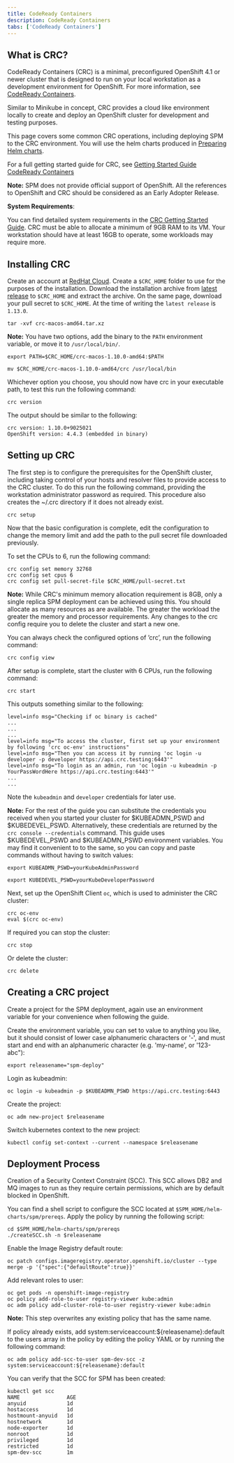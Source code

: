 ```yaml
---
title: CodeReady Containers
description: CodeReady Containers
tabs: ['CodeReady Containers']
---
```


## What is CRC?

CodeReady Containers (CRC) is a minimal, preconfigured OpenShift 4.1 or newer cluster that is designed to run on your local workstation as a development environment for OpenShift.
For more information, see [CodeReady Containers](https://github.com/code-ready/crc).

Similar to Minikube in concept, CRC provides a cloud like environment locally to create and deploy an OpenShift cluster for development and testing purposes.

This page covers some common CRC operations, including deploying SPM to the CRC environment. You will use the helm charts produced in [Preparing Helm charts](/deployment/hc_deployment).

For a full getting started guide for CRC, see [Getting Started Guide CodeReady Containers](https://access.redhat.com/documentation/en-us/red_hat_codeready_containers/1.8/html/getting_started_guide/index)

<InlineNotification>

**Note:**  SPM does not provide official support of OpenShift. All the references to OpenShift and CRC should be considered as an Early Adopter Release.

</InlineNotification>

**System Requirements**:

You can find detailed system requirements in the [CRC Getting Started Guide](https://code-ready.github.io/crc/#minimum-system-requirements_gsg).
CRC must be able to allocate a minimum of 9GB RAM to its VM.
Your workstation should have at least 16GB to operate, some workloads may require more.

## Installing CRC

Create an account at [RedHat Cloud](https://www.redhat.com/).
Create a `$CRC_HOME` folder to use for the purposes of the installation.
Download the installation archive from [latest release](https://cloud.redhat.com/openshift/install/crc/installer-provisioned) to `$CRC_HOME` and extract the archive.
On the same page, download your pull secret to `$CRC_HOME`. At the time of writing the `latest release` is `1.13.0`.

```shell
tar -xvf crc-macos-amd64.tar.xz
```

<InlineNotification>

**Note:**  You have two options, add the binary to the `PATH` environment variable, or move it to `/usr/local/bin/`.

</InlineNotification>

<Tabs>

<Tab label="Add to the PATH">
<Row>
<Column>

`export PATH=$CRC_HOME/crc-macos-1.10.0-amd64:$PATH`

</Column>
</Row>
</Tab>

<Tab label="/usr/bin/local ">
<Row>
<Column>

`mv $CRC_HOME/crc-macos-1.10.0-amd64/crc /usr/local/bin`

</Column>
</Row>
</Tab>
</Tabs>

Whichever option you choose, you should now have crc in your executable path, to test this run the following command:

```shell
crc version
```

The output should be similar to the following:

```
crc version: 1.10.0+9025021
OpenShift version: 4.4.3 (embedded in binary)
```

## Setting up CRC

The first step is to configure the prerequisites for the OpenShift cluster, including taking control of your hosts and resolver files to provide access to the CRC cluster.
To do this run the following command, providing the workstation administrator password as required.
This procedure also creates the ~/.crc directory if it does not already exist.

```shell
crc setup
```

Now that the basic configuration is complete, edit the configuration to change the memory limit and add the path to the pull secret file downloaded previously.

To set the CPUs to 6, run the following command:

```shell
crc config set memory 32768
crc config set cpus 6
crc config set pull-secret-file $CRC_HOME/pull-secret.txt
```

<InlineNotification>

**Note:**  While CRC's minimum memory allocation requirement is 8GB, only a single replica SPM deployment can be achieved using this.
You should allocate as many resources as are available.
The greater the workload the greater the memory and processor requirements.
Any changes to the crc config require you to delete the cluster and start a new one.

</InlineNotification>

You can always check the configured options of ’crc’, run the following command:

```shell
crc config view
```

After setup is complete, start the cluster with 6 CPUs, run the following command:

```shell
crc start
```

This outputs something similar to the following:

```
level=info msg="Checking if oc binary is cached"
...
...
...
level=info msg="To access the cluster, first set up your environment by following 'crc oc-env' instructions"
level=info msg="Then you can access it by running 'oc login -u developer -p developer https://api.crc.testing:6443'"
level=info msg="To login as an admin, run 'oc login -u kubeadmin -p YourPassWordHere https://api.crc.testing:6443'"
...
...
```

Note the `kubeadmin` and `developer` credentials for later use.

<InlineNotification>

**Note:**  For the rest of the guide you can substitute the credentials you received when you started your cluster for $KUBEADMN_PSWD and $KUBEDEVEL_PSWD.
Alternatively, these credentials are returned by the `crc console --credentials` command.
This guide uses $KUBEDEVEL_PSWD and $KUBEADMN_PSWD environment variables.
You may find it convenient to to the same, so you can copy and paste commands without having to switch values:

`export KUBEADMN_PSWD=yourKubeAdminPassword`

`export KUBEDEVEL_PSWD=yourKubeDeveloperPassword`

</InlineNotification>

Next, set up the OpenShift Client `oc`, which is used to administer the CRC cluster:

```shell
crc oc-env
eval $(crc oc-env)
```

If required you can stop the cluster:

```shell
crc stop
```

Or delete the cluster:

```shell
crc delete
```

## Creating a CRC project

Create a project for the SPM deployment, again use an environment variable for your convenience when following the guide.

Create the environment variable, you can set to value to anything you like, but it should consist of lower case alphanumeric characters or '-', and must start and end with an alphanumeric character (e.g. 'my-name',  or '123-abc"):

```shell
export releasename="spm-deploy"
```

Login as kubeadmin:

```shell
oc login -u kubeadmin -p $KUBEADMN_PSWD https://api.crc.testing:6443
```

Create the project:

```shell
oc adm new-project $releasename
```

Switch kubernetes context to the new project:

```shell
kubectl config set-context --current --namespace $releasename
```

## Deployment Process

Creation of a Security Context Constraint (SCC).
This SCC allows DB2 and MQ images to run as they require certain permissions, which are by default blocked in OpenShift.

You can find a shell script to configure the SCC located at `$SPM_HOME/helm-charts/spm/prereqs`.
Apply the policy by running the following script:

```shell
cd $SPM_HOME/helm-charts/spm/prereqs
./createSCC.sh -n $releasename
```

Enable the Image Registry default route:

```shell
oc patch configs.imageregistry.operator.openshift.io/cluster --type merge -p '{"spec":{"defaultRoute":true}}'

```

Add relevant roles to user:

```shell
oc get pods -n openshift-image-registry
oc policy add-role-to-user registry-viewer kube:admin
oc adm policy add-cluster-role-to-user registry-viewer kube:admin
```

<InlineNotification>

**Note:**  This step overwrites any existing policy that has the same name.

If policy already exists, add system:serviceaccount:${releasename}:default to the users array in the policy by editing the policy YAML or by running the following command:

`oc adm policy add-scc-to-user spm-dev-scc -z system:serviceaccount:${releasename}:default`

</InlineNotification>

You can verify that the SCC for SPM has been created:

```
kubectl get scc
NAME               AGE
anyuid             1d
hostaccess         1d
hostmount-anyuid   1d
hostnetwork        1d
node-exporter      1d
nonroot            1d
privileged         1d
restricted         1d
spm-dev-scc        1m
```
